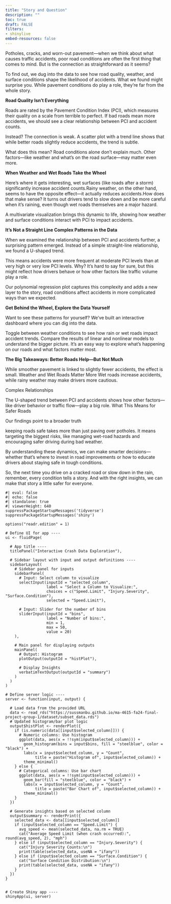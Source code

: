 ```yaml
---
title: "Story and Question"
description: ""
toc: true
draft: FALSE
filters: 
- shinylive
embed-resources: false
---
```


Potholes, cracks, and worn-out pavement—when we think about what causes traffic accidents, poor road conditions are often the first thing that comes to mind. But is the connection as straightforward as it seems?

To find out, we dug into the data to see how road quality, weather, and surface conditions shape the likelihood of accidents. What we found might surprise you. While pavement conditions do play a role, they’re far from the whole story.

**Road Quality Isn’t Everything**

Roads are rated by the Pavement Condition Index (PCI), which measures their quality on a scale from terrible to perfect. If bad roads mean more accidents, we should see a clear relationship between PCI and accident counts.

Instead? The connection is weak. A scatter plot with a trend line shows that while better roads slightly reduce accidents, the trend is subtle.

What does this mean? Road conditions alone don’t explain much. Other factors—like weather and what’s on the road surface—may matter even more.

**When Weather and Wet Roads Take the Wheel**

Here’s where it gets interesting, wet surfaces (like roads after a storm) significantly increase accident counts.Rainy weather, on the other hand, seems to have the opposite effect—it actually reduces accidents.How does that make sense? It turns out drivers tend to slow down and be more careful when it’s raining, even though wet roads themselves are a major hazard.

A multivariate visualization brings this dynamic to life, showing how weather and surface conditions interact with PCI to impact accidents.

**It’s Not a Straight Line Complex Patterns in the Data**

When we examined the relationship between PCI and accidents further, a surprising pattern emerged. Instead of a simple straight-line relationship, we found a U-shaped trend.

This means accidents were more frequent at moderate PCI levels than at very high or very low PCI levels. Why? It’s hard to say for sure, but this might reflect how drivers behave or how other factors like traffic volume play a role.

Our polynomial regression plot captures this complexity and adds a new layer to the story, road conditions affect accidents in more complicated ways than we expected.

**Get Behind the Wheel, Explore the Data Yourself**

Want to see these patterns for yourself? We’ve built an interactive dashboard where you can dig into the data.

Toggle between weather conditions to see how rain or wet roads impact accident trends. Compare the results of linear and nonlinear models to understand the bigger picture. It’s an easy way to explore what’s happening on our roads and what factors matter most.

**The Big Takeaways: Better Roads Help—But Not Much**

While smoother pavement is linked to slightly fewer accidents, the effect is small. Weather and Wet Roads Matter More Wet roads increase accidents, while rainy weather may make drivers more cautious.

Complex Relationships

The U-shaped trend between PCI and accidents shows how other factors—like driver behavior or traffic flow—play a big role. What This Means for Safer Roads

Our findings point to a broader truth

keeping roads safe takes more than just paving over potholes. It means targeting the biggest risks, like managing wet-road hazards and encouraging safer driving during bad weather.

By understanding these dynamics, we can make smarter decisions—whether that’s where to invest in road improvements or how to educate drivers about staying safe in tough conditions.

So, the next time you drive on a cracked road or slow down in the rain, remember, every condition tells a story. And with the right insights, we can make that story a little safer for everyone.

```shinylive-r
#| eval: false
#| echo: false
#| standalone: true
#| viewerHeight: 640 
suppressPackageStartupMessages('tidyverse')
suppressPackageStartupMessages('shiny')

options("readr.edition" = 1)

# Define UI for app ----
ui <- fluidPage(
  
  # App title ----
  titlePanel("Interactive Crash Data Exploration"),
  
  # Sidebar layout with input and output definitions ----
  sidebarLayout(
    # Sidebar panel for inputs
    sidebarPanel(
      # Input: Select column to visualize
      selectInput(inputId = "selected_column", 
                  label = "Select a Column to Visualize:",
                  choices = c("Speed.Limit", "Injury.Severity", "Surface.Condition"),
                  selected = "Speed.Limit"),
      
      # Input: Slider for the number of bins
      sliderInput(inputId = "bins",
                  label = "Number of bins:",
                  min = 1,
                  max = 50,
                  value = 20)
    ),
    
    # Main panel for displaying outputs
    mainPanel(
      # Output: Histogram
      plotOutput(outputId = "histPlot"),
      
      # Display Insights
      verbatimTextOutput(outputId = "summary")
    )
  )
)

# Define server logic ----
server <- function(input, output) {
  
  # Load data from the provided URL
  data <- read_rds("https://sussmanbu.github.io/ma-4615-fa24-final-project-group-1/dataset/subset_data.rds")
  # Updated histogram/bar plot logic
  output$histPlot <- renderPlot({
    if (is.numeric(data[[input$selected_column]])) {
      # Numeric columns: Use histogram
      ggplot(data, aes(x = !!sym(input$selected_column))) +
        geom_histogram(bins = input$bins, fill = "steelblue", color = "black") +
        labs(x = input$selected_column, y = "Count",
             title = paste("Histogram of", input$selected_column)) +
        theme_minimal()
    } else {
      # Categorical columns: Use bar chart
      ggplot(data, aes(x = !!sym(input$selected_column))) +
        geom_bar(fill = "steelblue", color = "black") +
        labs(x = input$selected_column, y = "Count",
             title = paste("Bar Chart of", input$selected_column)) +
        theme_minimal()
    }
  })
  
  # Generate insights based on selected column
  output$summary <- renderPrint({
    selected_data <- data[[input$selected_column]]
    if (input$selected_column == "Speed.Limit") {
      avg_speed <- mean(selected_data, na.rm = TRUE)
      cat("Average Speed Limit (when crash occurred):", round(avg_speed, 2), "mph")
    } else if (input$selected_column == "Injury.Severity") {
      cat("Injury Severity Counts:\n")
      print(table(selected_data, useNA = "ifany"))
    } else if (input$selected_column == "Surface.Condition") {
      cat("Surface Condition Distribution:\n")
      print(table(selected_data, useNA = "ifany"))
    }
  })
}


# Create Shiny app ----
shinyApp(ui, server)

```